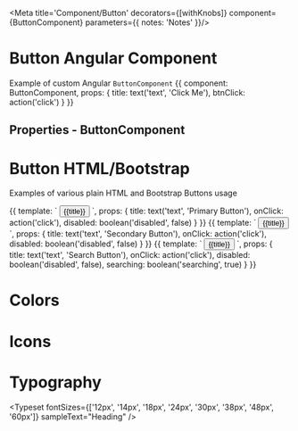 
<Meta title='Component/Button'
decorators={[withKnobs]}
component={ButtonComponent}
parameters={{
  notes: 'Notes'
}}/>

# Button Angular Component

Example of custom Angular `ButtonComponent`
<Preview>
  <Story name='Button Component' height='60px'>
    {{
      component: ButtonComponent,
      props: {
        title: text('text', 'Click Me'),
        btnClick: action('click')
      }
    }}
  </Story>
</Preview>

## Properties - ButtonComponent

<Props of={ButtonComponent} />

# Button HTML/Bootstrap

Examples of various plain HTML and Bootstrap Buttons usage

<Preview>
  <Story name='Primary Button' height='60px'>
  {{
    template: `
        <button class="btn btn-primary" (click)="onClick($event)" [disabled]="disabled">
            {{title}}
        </button>
       `,
      props: {
        title: text('text', 'Primary Button'),
        onClick: action('click'),
        disabled: boolean('disabled', false)
      }
  }}
  </Story>
  <Story name='Secondary Button' height='60px'>
  {{
    template: `
        <button class="btn btn-secondary" (click)="onClick($event)" [disabled]="disabled">
            {{title}}
        </button>
       `,
      props: {
        title: text('text', 'Secondary Button'),
        onClick: action('click'),
        disabled: boolean('disabled', false)
      }
  }}
  </Story>
  <Story name='Search Button' height='60px'>
  {{
    template: `
        <button class="btn btn-primary" (click)="onClick($event)" [disabled]="disabled">
          <div *ngIf="searching" class="spinner-border spinner-border-sm text-light"></div>
            {{title}}
        </button>
       `,
      props: {
        title: text('text', 'Search Button'),
        onClick: action('click'),
        disabled: boolean('disabled', false),
        searching: boolean('searching', true)
      }
  }}
  </Story>
</Preview>

# Colors

<ColorPalette>
  <ColorItem
    title="theme.color.greyscale"
    subtitle="Some of the greys"
    colors={['#FFFFFF', '#F8F8F8', '#F3F3F3']}
  />
</ColorPalette>

# Icons

<IconGallery>
  <IconItem name="add"><ExampleIcon icon="add" /></IconItem>
</IconGallery>

# Typography

<Typeset fontSizes={['12px', '14px', '18px', '24px', '30px', '38px', '48px', '60px']} sampleText="Heading" />
